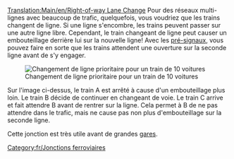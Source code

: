 [[Translation:Main/en/Right-of-way Lane Change]]{{fr/Menu de Croisements}}
Pour des réseaux multi-lignes avec beaucoup de trafic, quelquefois, vous voudriez que les trains changent de ligne. Si une ligne s'encombre, les trains peuvent passer sur une autre ligne libre. Cependant, le train changeant de ligne peut causer un embouteillage derrière lui sur la nouvelle ligne! Avec les [[Main/en/Signaux/Fr#Signaux dépendants|pré-signaux]], vous pouvez faire en sorte que les trains attendent une ouverture sur la seconde ligne avant de s'y engager.

[[File:en/Right-of-way lane change.png|none|frame|Changement de ligne prioritaire pour un train de 10 voitures]]

Sur l'image ci-dessus, le train A est arrêté à cause d'un embouteillage plus loin. Le train B décide de continuer en changeant de voie. Le train C arrive et fait attendre B avant de rentrer sur la ligne. Cela permet à B de ne pas attendre dans le trafic, mais ne cause pas non plus d'embouteillage sur la seconde ligne.

Cette jonction est très utile avant de grandes [[Main/fr/Gares ferroviaires|gares]].

[[Category:fr/Jonctions ferroviaires]]
